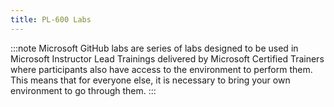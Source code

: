 ```yaml
---
title: PL-600 Labs
---
```


<Tabs>
  <TabItem label="Microsoft Learn">


<CardGrid>
  <LinkCard title="Security modeling" href="https://learn.microsoft.com/training/modules/model-security/exercise?WT.mc_id=studentamb_165290" />
  <LinkCard title="Create solutions for customers using Power Platform" href="https://learn.microsoft.com/training/modules/challenge-project-create-microsoft-power-platform-solutions/3-exercise-create-solutions-for-customers-using?WT.mc_id=studentamb_165290" />
</CardGrid>

  </TabItem>

  <TabItem label="Microsoft GitHub">

:::note 
Microsoft GitHub labs are series of labs designed to be used in Microsoft Instructor Lead Trainings delivered by Microsoft Certified Trainers where participants also have access to the environment to perform them. This means that for everyone else, it is necessary to bring your own environment to go through them. 
:::

<CardGrid>
  <LinkCard title="Getting to know your customer" href="https://microsoftlearning.github.io/PL-600-Microsoft-Power-Platform-Solution-Architect/Instructions/Exercises/Exercise01%5BPL-600%5D_Become_SA.html" />
  <LinkCard title="Design from requirements" href="https://microsoftlearning.github.io/PL-600-Microsoft-Power-Platform-Solution-Architect/Instructions/Exercises/Exercise02%5BPL-600%5D_Conceptualize_Design.html" />
  <LinkCard title="Review workbook" href="https://microsoftlearning.github.io/PL-600-Microsoft-Power-Platform-Solution-Architect/Instructions/Exercises/Exercise03%5BPL-600%5D_Review_work.html" />
  <LinkCard title="Model data" href="https://microsoftlearning.github.io/PL-600-Microsoft-Power-Platform-Solution-Architect/Instructions/Exercises/Exercise04%5BPL-600%5D_Model_Data.html" />
  <LinkCard title="Power Apps architecture" href="https://microsoftlearning.github.io/PL-600-Microsoft-Power-Platform-Solution-Architect/Instructions/Exercises/Exercise05%5BPL-600%5D_Power_Apps_architecture.html" />
  <LinkCard title="App composition and solution segmentation" href="https://microsoftlearning.github.io/PL-600-Microsoft-Power-Platform-Solution-Architect/Instructions/Exercises/Exercise06%5BPL-600%5D_App_Composition.html" />
  <LinkCard title="Power Automate architecture" href="https://microsoftlearning.github.io/PL-600-Microsoft-Power-Platform-Solution-Architect/Instructions/Exercises/Exercise07%5BPL-600%5D_Power_Automate_architecture.html" />
  <LinkCard title="Security model" href="https://microsoftlearning.github.io/PL-600-Microsoft-Power-Platform-Solution-Architect/Instructions/Exercises/Exercise08%5BPL-600%5D_Security_model.html" />
  <LinkCard title="Evaluate integration options" href="https://microsoftlearning.github.io/PL-600-Microsoft-Power-Platform-Solution-Architect/Instructions/Exercises/Exercise09%5BPL-600%5D_Evaluate_integration.html" />
  <LinkCard title="First party apps" href="https://microsoftlearning.github.io/PL-600-Microsoft-Power-Platform-Solution-Architect/Instructions/Exercises/Exercise10%5BPL-600%5D_D365_architecture.html" />
  <LinkCard title="PVA architecture" href="https://microsoftlearning.github.io/PL-600-Microsoft-Power-Platform-Solution-Architect/Instructions/Exercises/Exercise11%5BPL-600%5D_PVA_architecture.html" />
</CardGrid>

  </TabItem>
</Tabs>

